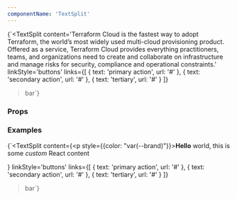 ```yaml
---
componentName: 'TextSplit'
---
```


<LiveComponent>{`<TextSplit
  content='Terraform Cloud is the fastest way to adopt Terraform, the world’s most widely used multi-cloud provisioning product. Offered as a service, Terraform Cloud provides everything practitioners, teams, and organizations need to create and collaborate on infrastructure and manage risks for security, compliance and operational constraints.'
  linkStyle='buttons'
  links={[
    { text: 'primary action', url: '#' },
    { text: 'secondary action', url: '#' },
    { text: 'tertiary', url: '#' }
  ]}
>bar</TextSplit>`}</LiveComponent>

### Props

<PropsTable props={componentProps} />

### Examples

<LiveComponent>{`<TextSplit
  content={<p style={{color: "var(--brand)"}}><strong>Hello</strong> world, this is some <em>custom</em> React content</p>}
  linkStyle='buttons'
  links={[
    { text: 'primary action', url: '#' },
    { text: 'secondary action', url: '#' },
    { text: 'tertiary', url: '#' }
  ]}
>bar</TextSplit>`}</LiveComponent>
